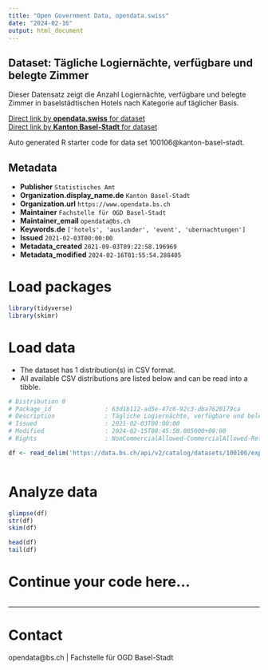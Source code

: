 ```yaml
---
title: "Open Government Data, opendata.swiss"
date: "2024-02-16"
output: html_document
---
```


## Dataset: Tägliche Logiernächte, verfügbare und belegte Zimmer

Dieser Datensatz zeigt die Anzahl Logiernächte, verfügbare und belegte Zimmer in baselstädtischen Hotels nach Kategorie auf täglicher Basis.

[Direct link by **opendata.swiss** for dataset](https://opendata.swiss/de/dataset/tagliche-logiernachte-verfugbare-und-belegte-zimmer)<br>
[Direct link by **Kanton Basel-Stadt** for dataset](https://data.bs.ch/explore/dataset/100106/)

Auto generated R starter code for data set 100106@kanton-basel-stadt.

## Metadata

- **Publisher** `Statistisches Amt`
- **Organization.display_name.de** `Kanton Basel-Stadt`
- **Organization.url** `https://www.opendata.bs.ch`
- **Maintainer** `Fachstelle für OGD Basel-Stadt`
- **Maintainer_email** `opendata@bs.ch`
- **Keywords.de** `['hotels', 'auslander', 'event', 'ubernachtungen']`
- **Issued** `2021-02-03T00:00:00`
- **Metadata_created** `2021-09-03T09:22:58.196969`
- **Metadata_modified** `2024-02-16T01:55:54.288405`


# Load packages

```r

library(tidyverse)
library(skimr)

```

# Load data

-   The dataset has 1 distribution(s) in CSV format.
-   All available CSV distributions are listed below and can be read into a tibble.

```r

# Distribution 0
# Package_id               : 63d1b112-ad5e-47c6-92c3-dba7620179ca
# Description              : Tägliche Logiernächte, verfügbare und belegte Zimmer (csv)
# Issued                   : 2021-02-03T00:00:00
# Modified                 : 2024-02-15T08:45:58.085000+00:00
# Rights                   : NonCommercialAllowed-CommercialAllowed-ReferenceRequired

df <- read_delim('https://data.bs.ch/api/v2/catalog/datasets/100106/exports/csv')



```

# Analyze data

```r

glimpse(df)
str(df)
skim(df)

head(df)
tail(df)

```

# Continue your code here...

```r

```

------------------------------------------------------------------------

# Contact

opendata@bs.ch | Fachstelle für OGD Basel-Stadt

